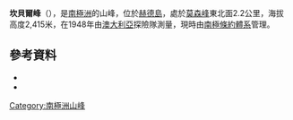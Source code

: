 {{Coord|53|6|S|73|32|E|source:GNIS|display=title}}

'''坎貝爾峰'''（{{lang-en|Campbell Peak}}），是[[南極洲|南極洲]]的山峰，位於[[赫德島|赫德島]]，處於[[莫森峰|莫森峰]]東北面2.2公里，海拔高度2,415米，在1948年由[[澳大利亞|澳大利亞]]探險隊測量，現時由[[南極條約體系|南極條約體系]]管理。

==參考資料==
*{{cite gnis | type = antarid | id = 2345| name = Campbell Peak | accessdate = 2011-10-22}}
*{{usgs-gazetteer|id=2345}}

{{Antarctica-geo-stub}}
[[Category:南極洲山峰|Category:南極洲山峰]]
